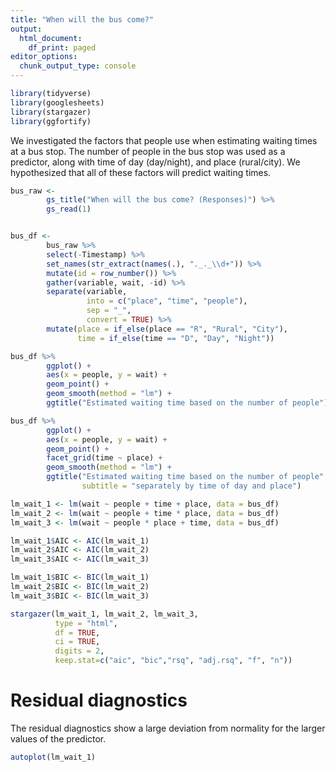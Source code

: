 ```yaml
---
title: "When will the bus come?"
output:
  html_document:
    df_print: paged
editor_options:
  chunk_output_type: console
---
```


```r
library(tidyverse)
library(googlesheets)
library(stargazer)
library(ggfortify)
```


We investigated the factors that people use when estimating waiting times at a bus stop. The number of people in the bus stop was used as a predictor, along with time of day (day/night), and place (rural/city).
We hypothesized that all of these factors will predict waiting times.

```r
bus_raw <-    
        gs_title("When will the bus come? (Responses)") %>% 
        gs_read(1)


bus_df <-
        bus_raw %>% 
        select(-Timestamp) %>% 
        set_names(str_extract(names(.), "._._\\d+")) %>% 
        mutate(id = row_number()) %>% 
        gather(variable, wait, -id) %>% 
        separate(variable, 
                 into = c("place", "time", "people"), 
                 sep = "_", 
                 convert = TRUE) %>% 
        mutate(place = if_else(place == "R", "Rural", "City"),
               time = if_else(time == "D", "Day", "Night"))
```

```r
bus_df %>% 
        ggplot() +
        aes(x = people, y = wait) +
        geom_point() +
        geom_smooth(method = "lm") +
        ggtitle("Estimated waiting time based on the number of people")
```

```r
bus_df %>% 
        ggplot() +
        aes(x = people, y = wait) +
        geom_point() +
        facet_grid(time ~ place) +
        geom_smooth(method = "lm") +
        ggtitle("Estimated waiting time based on the number of people",
                subtitle = "separately by time of day and place")
```

```r
lm_wait_1 <- lm(wait ~ people + time + place, data = bus_df)
lm_wait_2 <- lm(wait ~ people + time * place, data = bus_df)
lm_wait_3 <- lm(wait ~ people * place + time, data = bus_df)

lm_wait_1$AIC <- AIC(lm_wait_1)
lm_wait_2$AIC <- AIC(lm_wait_2)
lm_wait_3$AIC <- AIC(lm_wait_3)

lm_wait_1$BIC <- BIC(lm_wait_1)
lm_wait_2$BIC <- BIC(lm_wait_2)
lm_wait_3$BIC <- BIC(lm_wait_3)

stargazer(lm_wait_1, lm_wait_2, lm_wait_3, 
          type = "html",
          df = TRUE,
          ci = TRUE,
          digits = 2,
          keep.stat=c("aic", "bic","rsq", "adj.rsq", "f", "n"))
```

# Residual diagnostics

The residual diagnostics show a large deviation from normality for the larger values of the predictor. 


```r

autoplot(lm_wait_1)

```

